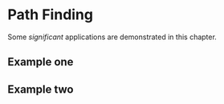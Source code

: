 # Path Finding {#pfind}

Some _significant_ applications are demonstrated in this chapter.

## Example one

## Example two
